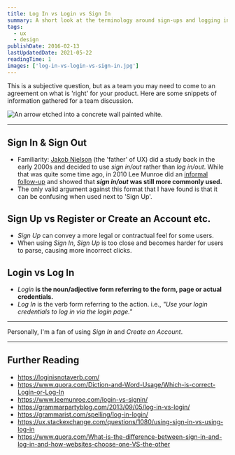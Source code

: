 ```yaml
---
title: Log In vs Login vs Sign In
summary: A short look at the terminology around sign-ups and logging in and the basic arguments for each.
tags:
  - ux
  - design
publishDate: 2016-02-13
lastUpdatedDate: 2021-05-22
readingTime: 1
images: ['log-in-vs-login-vs-sign-in.jpg']
---
```


This is a subjective question, but as a team you may need to come to an agreement on what is 'right' for your
product. Here are some snippets of information gathered for a team discussion.

![An arrow etched into a concrete wall painted white.](log-in-vs-login-vs-sign-in.jpg)

---

## Sign In & Sign Out

- Familiarity: [Jakob Nielson][nielson] (the 'father' of UX) did a study back in the early 2000s and decided to use
  _sign in/out_ rather than _log in/out_. While that was quite some time ago, in 2010 Lee Munroe did an [informal
  follow-up][monroe] and showed that **_sign in/out_ was still more commonly used.**
- The only valid argument against this format that I have found is that it can be confusing when used next to 'Sign Up'.

## Sign Up vs Register or Create an Account etc.

- _Sign Up_ can convey a more legal or contractual feel for some users.
- When using _Sign In_, _Sign Up_ is too close and becomes harder for users to parse, causing more incorrect clicks.

## Login vs Log In

- _Login_ **is the noun/adjective form referring to the form, page or actual credentials.**
- _Log In_ is the verb form referring to the action. i.e., _"Use your login credentials to log in via the login page."_

---

Personally, I'm a fan of using _Sign In_ and _Create an Account_.

---

## Further Reading

- https://loginisnotaverb.com/
- https://www.quora.com/Diction-and-Word-Usage/Which-is-correct-Login-or-Log-In
- https://www.leemunroe.com/login-vs-signin/
- https://grammarpartyblog.com/2013/09/05/log-in-vs-login/
- https://grammarist.com/spelling/log-in-login/
- https://ux.stackexchange.com/questions/1080/using-sign-in-vs-using-log-in
- https://www.quora.com/What-is-the-difference-between-sign-in-and-log-in-and-how-websites-choose-one-VS-the-other

[nielson]: https://www.nngroup.com
[monroe]: https://www.leemunroe.com/login-vs-signin/
